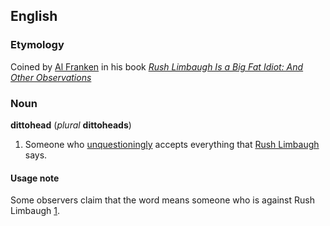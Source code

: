 ==English==
===Etymology===
Coined by [[w:Al Franken|Al Franken]] in his book [http://www.amazon.com/exec/obidos/tg/detail/-/0440508649/qid=1089893070/sr=8-2/ref=pd_ka_2/002-8896452-0674469?v=glance&s=books&n=507846 ''Rush Limbaugh Is a Big Fat Idiot: And Other Observations'']

===Noun===
'''dittohead''' (''plural'' '''dittoheads''')

#Someone who [[unquestioningly]] accepts everything that [[w:Rush Limbaugh|Rush Limbaugh]] says.

====Usage note====
Some observers claim that the word means someone who is against Rush Limbaugh [http://rushlimbaughtomy.blogspot.com/].